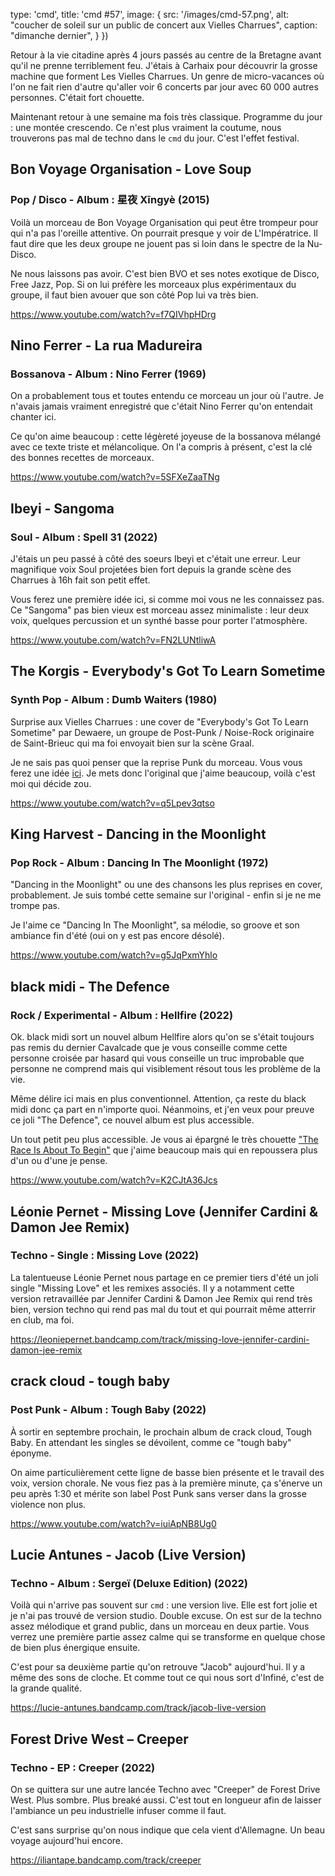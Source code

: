 
  type: 'cmd',
  title: 'cmd #57',
  image: {
    src: '/images/cmd-57.png',
    alt: "coucher de soleil sur un public de concert aux Vielles Charrues",
    caption: "dimanche dernier",
  }
})


Retour à la vie citadine après 4 jours passés au centre de la Bretagne avant
qu'il ne prenne terriblement feu. J'étais à Carhaix pour découvrir la grosse
machine que forment Les Vielles Charrues. Un genre de micro-vacances où l'on ne
fait rien d'autre qu'aller voir 6 concerts par jour avec 60 000 autres
personnes. C'était fort chouette.

Maintenant retour à une semaine ma fois très classique. Programme du jour : une
montée crescendo. Ce n'est plus vraiment la coutume, nous trouverons pas mal de
techno dans le `cmd` du jour. C'est l'effet festival.





## Bon Voyage Organisation - Love Soup

### Pop / Disco - Album : 星夜 Xīngyè (2015)

Voilà un morceau de Bon Voyage Organisation qui peut être trompeur pour qui n'a
pas l'oreille attentive. On pourrait presque y voir de L'Impératrice. Il faut
dire que les deux groupe ne jouent pas si loin dans le spectre de la Nu-Disco.

Ne nous laissons pas avoir. C'est bien BVO et ses notes exotique de Disco, Free
Jazz, Pop. Si on lui préfère les morceaux plus expérimentaux du groupe, il faut
bien avouer que son côté Pop lui va très bien.

https://www.youtube.com/watch?v=f7QIVhpHDrg



## Nino Ferrer - La rua Madureira

### Bossanova - Album : Nino Ferrer (1969)

On a probablement tous et toutes entendu ce morceau un jour où l'autre. Je
n'avais jamais vraiment enregistré que c'était Nino Ferrer qu'on entendait
chanter ici.

Ce qu'on aime beaucoup : cette légèreté joyeuse de la bossanova mélangé avec ce
texte triste et mélancolique. On l'a compris à présent, c'est la clé des bonnes
recettes de morceaux.

https://www.youtube.com/watch?v=5SFXeZaaTNg



## Ibeyi - Sangoma

### Soul - Album : Spell 31 (2022)

J'étais un peu passé à côté des soeurs Ibeyi et c'était une erreur. Leur
magnifique voix Soul projetées bien fort depuis la grande scène des Charrues à
16h fait son petit effet.

Vous ferez une première idée ici, si comme moi vous ne les connaissez pas. Ce
"Sangoma" pas bien vieux est morceau assez minimaliste : leur deux voix,
quelques percussion et un synthé basse pour porter l'atmosphère.

https://www.youtube.com/watch?v=FN2LUNtliwA



## The Korgis - Everybody's Got To Learn Sometime

### Synth Pop - Album : Dumb Waiters (1980)

Surprise aux Vielles Charrues : une cover de "Everybody's Got To Learn Sometime"
par Dewaere, un groupe de Post-Punk / Noise-Rock originaire de Saint-Brieuc qui
ma foi envoyait bien sur la scène Graal.

Je ne sais pas quoi penser que la reprise Punk du morceau. Vous vous ferez une
idée [ici](https://www.youtube.com/watch?v=q5Lpev3qtso). Je mets donc l'original
que j'aime beaucoup, voilà c'est moi qui décide zou.

https://www.youtube.com/watch?v=q5Lpev3qtso



## King Harvest - Dancing in the Moonlight

### Pop Rock - Album : Dancing In The Moonlight (1972)

"Dancing in the Moonlight" ou une des chansons les plus reprises en cover,
probablement. Je suis tombé cette semaine sur l'original - enfin si je ne me
trompe pas.

Je l'aime ce "Dancing In The Moonlight", sa mélodie, so groove et son ambiance
fin d'été (oui on y est pas encore désolé).

https://www.youtube.com/watch?v=g5JqPxmYhlo



## black midi - The Defence

### Rock / Experimental - Album : Hellfire (2022)

Ok. black midi sort un nouvel album Hellfire alors qu'on se s'était toujours pas
remis du dernier Cavalcade que je vous conseille comme cette personne croisée
par hasard qui vous conseille un truc improbable que personne ne comprend mais
qui visiblement résout tous les problème de la vie.

Même délire ici mais en plus conventionnel. Attention, ça reste du black midi
donc ça part en n'importe quoi. Néanmoins, et j'en veux pour preuve ce joli "The
Defence", ce nouvel album est plus accessible.

Un tout petit peu plus accessible. Je vous ai épargné le très chouette ["The
Race Is About To Begin"](https://www.youtube.com/watch?v=k2nNWpK5SQA) que j'aime
beaucoup mais qui en repoussera plus d'un ou d'une je pense.

https://www.youtube.com/watch?v=K2CJtA36Jcs



## Léonie Pernet - Missing Love (Jennifer Cardini & Damon Jee Remix)

### Techno - Single : Missing Love (2022)

La talentueuse Léonie Pernet nous partage en ce premier tiers d'été un joli
single "Missing Love" et les remixes associés. Il y a notamment cette version
retravaillée par Jennifer Cardini & Damon Jee Remix qui rend très bien, version
techno qui rend pas mal du tout et qui pourrait même atterrir en club, ma foi.

https://leoniepernet.bandcamp.com/track/missing-love-jennifer-cardini-damon-jee-remix



## crack cloud - tough baby

### Post Punk - Album : Tough Baby (2022)

À sortir en septembre prochain, le prochain album de crack cloud, Tough Baby. En
attendant les singles se dévoilent, comme ce "tough baby" éponyme.

On aime particulièrement cette ligne de basse bien présente et le travail des
voix, version chorale. Ne vous fiez pas à la première minute, ça s'énerve un peu
après 1:30 et mérite son label Post Punk sans verser dans la grosse violence non
plus.

https://www.youtube.com/watch?v=iuiApNB8Ug0




## Lucie Antunes - Jacob (Live Version)

### Techno - Album : Sergeï (Deluxe Edition) (2022)

Voilà qui n'arrive pas souvent sur `cmd` : une version live. Elle est fort jolie
et je n'ai pas trouvé de version  studio. Double excuse. On est sur de la techno
assez mélodique et grand public, dans un morceau en deux partie. Vous verrez une
première partie assez calme qui se transforme en quelque chose de bien plus
énergique ensuite.

C'est pour sa deuxième partie qu'on retrouve "Jacob" aujourd'hui. Il y a même
des sons de cloche. Et comme tout ce qui nous sort d'Infiné, c'est de la grande
qualité.

https://lucie-antunes.bandcamp.com/track/jacob-live-version



## Forest Drive West – Creeper

### Techno - EP : Creeper (2022)

On se quittera sur une autre lancée Techno avec "Creeper" de Forest Drive West.
Plus sombre. Plus breaké aussi. C'est tout en longueur afin de laisser
l'ambiance un peu industrielle infuser comme il faut.

C'est sans surprise qu'on nous indique que cela vient d'Allemagne. Un beau
voyage aujourd'hui encore.

https://iliantape.bandcamp.com/track/creeper


